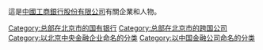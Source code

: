 這是[[中國工商銀行股份有限公司|中國工商銀行股份有限公司]]有關企業和人物。

[[Category:总部在北京市的国有银行|Category:总部在北京市的国有银行]]
[[Category:总部在北京市的跨国公司|Category:总部在北京市的跨国公司]]
[[Category:以北京中央金融企业命名的分类|Category:以北京中央金融企业命名的分类]]
[[Category:以中国金融公司命名的分类|Category:以中国金融公司命名的分类]]
